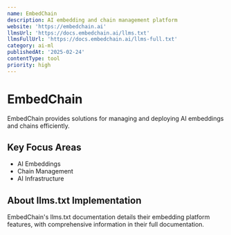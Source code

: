 ```yaml
---
name: EmbedChain
description: AI embedding and chain management platform
website: 'https://embedchain.ai'
llmsUrl: 'https://docs.embedchain.ai/llms.txt'
llmsFullUrl: 'https://docs.embedchain.ai/llms-full.txt'
category: ai-ml
publishedAt: '2025-02-24'
contentType: tool
priority: high
---
```


# EmbedChain

EmbedChain provides solutions for managing and deploying AI embeddings and chains efficiently.

## Key Focus Areas

- AI Embeddings
- Chain Management
- AI Infrastructure

## About llms.txt Implementation

EmbedChain's llms.txt documentation details their embedding platform features, with comprehensive information in their full documentation.
